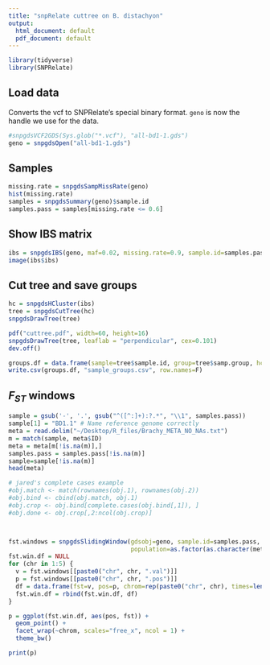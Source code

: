```yaml
---
title: "snpRelate cuttree on B. distachyon"
output:
  html_document: default
  pdf_document: default
---
```


```r
library(tidyverse)
library(SNPRelate)
```

## Load data

Converts the vcf to SNPRelate's special binary format. `geno` is now the handle we use for the data.

```r
#snpgdsVCF2GDS(Sys.glob("*.vcf"), "all-bd1-1.gds")
geno = snpgdsOpen("all-bd1-1.gds")
```

## Samples

```r
missing.rate = snpgdsSampMissRate(geno)
hist(missing.rate)
samples = snpgdsSummary(geno)$sample.id
samples.pass = samples[missing.rate <= 0.6]
```
## Show IBS matrix

```r
ibs = snpgdsIBS(geno, maf=0.02, missing.rate=0.9, sample.id=samples.pass)
image(ibs$ibs)
```

## Cut tree and save groups

```r
hc = snpgdsHCluster(ibs)
tree = snpgdsCutTree(hc)
snpgdsDrawTree(tree)

pdf("cuttree.pdf", width=60, height=16)
snpgdsDrawTree(tree, leaflab = "perpendicular", cex=0.101)
dev.off()

groups.df = data.frame(sample=tree$sample.id, group=tree$samp.group, hclust.order=tree$samp.order)
write.csv(groups.df, "sample_groups.csv", row.names=F)
```

## $F_{ST}$ windows

```r

sample = gsub('-', '.', gsub("^([^:]+):?.*", "\\1", samples.pass))
sample[1] = "BD1.1" # Name reference genome correctly
meta = read.delim("~/Desktop/R_files/Brachy_META_NO_NAs.txt")
m = match(sample, meta$ID)
meta = meta[m[!is.na(m)],]
samples.pass = samples.pass[!is.na(m)]
sample=sample[!is.na(m)]
head(meta)

# jared's complete cases example
#obj.match <- match(rownames(obj.1), rownames(obj.2))
#obj.bind <- cbind(obj.match, obj.1)
#obj.crop <- obj.bind[complete.cases(obj.bind[,1]), ]
#obj.done <- obj.crop[,2:ncol(obj.crop)]



fst.windows = snpgdsSlidingWindow(gdsobj=geno, sample.id=samples.pass, winsize=1e5, shift=1e5, unit="basepair", FUN='snpgdsFst', 
                                  population=as.factor(as.character(meta$Continent)), method="W&C84", as.is="numeric")
fst.win.df = NULL
for (chr in 1:5) {
  v = fst.windows[[paste0("chr", chr, ".val")]]
  p = fst.windows[[paste0("chr", chr, ".pos")]]
  df = data.frame(fst=v, pos=p, chrom=rep(paste0("chr", chr), times=length(v)))
  fst.win.df = rbind(fst.win.df, df)
}

p = ggplot(fst.win.df, aes(pos, fst)) +
  geom_point() +
  facet_wrap(~chrom, scales="free_x", ncol = 1) +
  theme_bw()

print(p)
```
